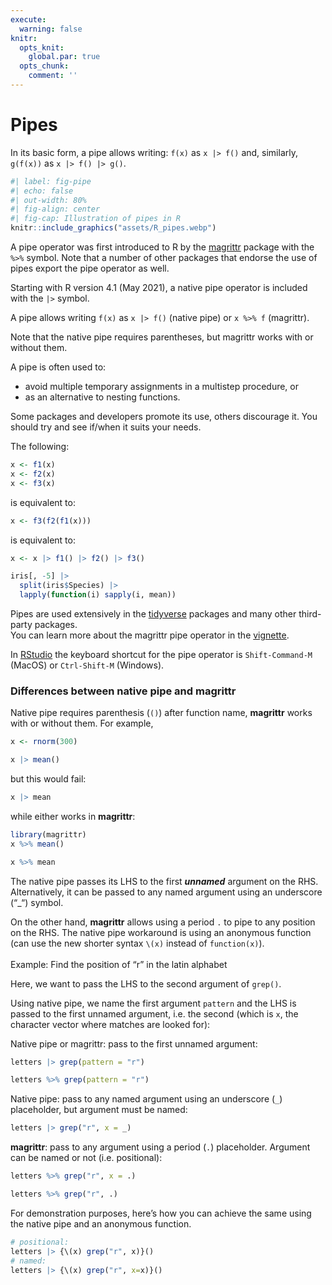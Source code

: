 ```yaml
---
execute: 
  warning: false
knitr:
  opts_knit:
    global.par: true
  opts_chunk: 
    comment: ''
---
```


# Pipes {#sec-pipes}

:::{.callout-note}
In its basic form, a pipe allows writing:
`f(x)`
as
`x |> f()`
and, similarly,
`g(f(x))`
as
`x |> f() |> g()`.
:::

```r
#| label: fig-pipe
#| echo: false
#| out-width: 80%
#| fig-align: center
#| fig-cap: Illustration of pipes in R
knitr::include_graphics("assets/R_pipes.webp")
```

A pipe operator was first introduced to R by the 
[magrittr](https://magrittr.tidyverse.org/) package with the `%>%` symbol. Note 
that a number of other packages that endorse the use of pipes export the pipe 
operator as well.  

Starting with R version 4.1 (May 2021), a native pipe operator is included with the `|>` 
symbol.

A pipe allows writing `f(x)` as `x |> f()` (native pipe) or `x %>% f` 
(magrittr).

Note that the native pipe requires parentheses, but magrittr works with or 
without them.

A pipe is often used to:

- avoid multiple temporary assignments in a multistep procedure, or 
- as an alternative to nesting functions. 

Some packages and developers promote its use, others discourage it. You should 
try and see if/when it suits your needs.

The following:

```r
x <- f1(x)
x <- f2(x)
x <- f3(x)
```

is equivalent to:

```r
x <- f3(f2(f1(x)))
```

is equivalent to:

```r
x <- x |> f1() |> f2() |> f3()
```

```r
iris[, -5] |>
  split(iris$Species) |>
  lapply(function(i) sapply(i, mean))
```

Pipes are used extensively in the [tidyverse](https://www.tidyverse.org) 
packages and many 
other third-party packages.  
You can learn more about the magrittr pipe operator in the 
[vignette](https://cran.r-project.org/web/packages/magrittr/vignettes/magrittr.html).

::: callout-tip
In [RStudio](https://posit.co/products/open-source/rstudio/) the keyboard shortcut for the pipe operator 
is `Shift-Command-M` (MacOS) or `Ctrl-Shift-M` (Windows).
:::

### Differences between native pipe and **magrittr**

Native pipe requires parenthesis (`()`) after function name, **magrittr** works with or 
without them.  For example,

```r
x <- rnorm(300)
```

```r
x |> mean()
```

but this would fail:

```r
x |> mean
```

while either works in **magrittr**:

```r
library(magrittr)
x %>% mean()
```

```r
x %>% mean
```

The native pipe passes its LHS to the first ***unnamed*** argument 
on the RHS. Alternatively, it can be passed to any named argument using an underscore
("_") symbol. 

On the other hand, **magrittr** allows using a period `.` to pipe to any position on 
the RHS. The native pipe workaround is using an anonymous function (can use the 
new shorter syntax `\(x)` instead of `function(x)`).
<br><br>
Example: Find the position of "r" in the latin alphabet

Here, we want to pass the LHS to the second argument of `grep()`.

Using native pipe, we name the first argument `pattern` and the LHS is passed 
to the first unnamed argument, i.e. the second (which is `x`, the character 
vector where matches are looked for):

Native pipe or magrittr: pass to the first unnamed argument:

```r
letters |> grep(pattern = "r")
```

```r
letters %>% grep(pattern = "r")
```

Native pipe: pass to any named argument using an underscore (`_`) placeholder, but 
argument must be named:

```r
letters |> grep("r", x = _)
```

**magrittr**: pass to any argument using a period (`.`) placeholder. Argument can be
named or not (i.e. positional):

```r
letters %>% grep("r", x = .)
```

```r
letters %>% grep("r", .)
```

For demonstration purposes, here's how you can achieve the same using the native pipe 
and an anonymous function.

```r
# positional:
letters |> {\(x) grep("r", x)}()
# named:
letters |> {\(x) grep("r", x=x)}()
```
